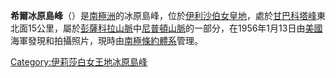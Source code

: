 {{coord|84|0|S|54|45|W|source:GNIS|display=title}}

'''希爾冰原島峰'''（{{lang-en|Hill Nunatak}}）是[[南極洲|南極洲]]的冰原島峰，位於[[伊利沙伯女皇地|伊利沙伯女皇地]]，處於[[甘巴科塔峰|甘巴科塔峰]]東北面15公里，屬於[[彭薩科拉山脈|彭薩科拉山脈]]中[[尼普頓山脈|尼普頓山脈]]的一部分，在1956年1月13日由[[美國|美國]]海軍發現和拍攝照片，現時由[[南極條約體系|南極條約體系]]管理。

{{DEFAULTSORT:Hill Nunatak}}
[[Category:伊莉莎白女王地冰原島峰|Category:伊莉莎白女王地冰原島峰]]


{{QueenElizabethLand-geo-stub}}